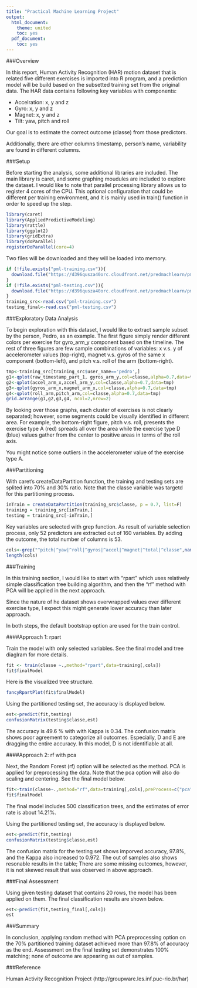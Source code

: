 ```yaml
---
title: "Practical Machine Learning Project"
output:
  html_document:
    theme: united
    toc: yes
  pdf_document:
    toc: yes
---
```



###Overview

In this report, Human Activity Recognition (HAR) motion dataset that is related five different exercises is imported into R program, and a prediction model will be build based on the subsetted training set from the original data. The HAR data contains following key variables with components:

- Accelration: x, y and z
- Gyro: x, y and z
- Magnet: x, y and z
- Tilt: yaw, pitch and roll

Our goal is to estimate the correct outcome (classe) from those predictors.

Additionally, there are other columns timestamp, person's name, variability are found in different columns.

###Setup

Before starting the analysis, some additional libraries are included. The main library is caret, and some graphing moudules are included to explore the dataset. I would like to note that parallel processing library allows us to register 4 cores of the CPU. This optional configuration that could be different per training environment, and it is mainly used in train() function in order to speed up the step. 

```r
library(caret)
library(AppliedPredictiveModeling)
library(rattle)
library(ggplot2)
library(gridExtra)
library(doParallel)
registerDoParallel(core=4)
```

Two files will be downloaded and they will be loaded into memory. 

```r
if (!file.exists("pml-training.csv")){
  download.file("https://d396qusza40orc.cloudfront.net/predmachlearn/pml-training.csv", destfile = "pml-training.csv", method="curl")  
}
if (!file.exists("pml-testing.csv")){
  download.file("https://d396qusza40orc.cloudfront.net/predmachlearn/pml-testing.csv", destfile = "pml-testing.csv", method="curl")  
}
training_src<-read.csv("pml-training.csv")
testing_final<-read.csv("pml-testing.csv")
```

###Exploratory Data Analysis

To begin exploration with this dataset, I would like to extract sample subset by the person, Pedro, as an example. The first figure simply render different colors per exercise for gyro_arm_y component based on the timeline. The rest of three figures are few sample combinations of variables: x v.s. y of accelerometer values (top-right), magnet v.s. gyros of the same x component (bottom-left), and pitch v.s. roll of the arm (bottom-right). 

```r
tmp<-training_src[training_src$user_name=='pedro',]
g1<-qplot(raw_timestamp_part_1, gyros_arm_y,col=classe,alpha=0.7,data=tmp)
g2<-qplot(accel_arm_x,accel_arm_y,col=classe,alpha=0.7,data=tmp)
g3<-qplot(gyros_arm_x,magnet_arm_x,col=classe,alpha=0.7,data=tmp)
g4<-qplot(roll_arm,pitch_arm,col=classe,alpha=0.7,data=tmp)    
grid.arrange(g1,g2,g3,g4, ncol=2,nrow=2)
```

By looking over those graphs, each cluster of exercises is not clearly separated; however, some segments could be visually identified in different area. For example, the bottom-right figure, pitch v.s. roll, presents the exercise type A (red) spreads all over the area while the exercise type D (blue) values gather from the center to positive areas in terms of the roll axis.

You might notice some outliers in the accelerometer value of the exercise type A.

###Partitioning

With caret's createDataPartition function, the training and testing sets are splited into 70% and 30% ratio. Note that the classe variable was targetd for this partitioning process.

```r
inTrain = createDataPartition(training_src$classe, p = 0.7, list=F)
training = training_src[inTrain,]
testing = training_src[-inTrain,]
```

Key variables are selected with grep function. As result of variable selection process, only 52 predictors are extracted out of 160 variables. By adding the outcome, the total number of columns is 53.

```r
cols<-grep("^pitch|^yaw|^roll|^gyros|^accel|^magnet|^total|^classe",names(training))
length(cols)
```

###Training

In this training section, I would like to start with "rpart" which uses relatively simple classification tree building algorithm, and then the "rf" method with PCA will be applied in the next approach.

Since the nature of he dataset shows overwrapped values over different exercise type, I expect this might generate lower accuracy than later approach. 

In both steps, the default bootstrap option are used for the train control.

####Approach 1: rpart

Train the model with only selected variables. See the final model and tree diaglram for more details.
```r
fit <- train(classe ~.,method="rpart",data=training[,cols])
fit$finalModel
```

Here is the visualized tree structure.
```r
fancyRpartPlot(fit$finalModel)
```

Using the partitioned testing set, the accuracy is displayed below.
```r
est<-predict(fit,testing)
confusionMatrix(testing$classe,est) 
```

The accuracy is 49.6 % with with Kappa is 0.34. The confusion matrix shows poor agreement to categorize all outcomes. Especially, D and E are dragging the entire accuracy. In this model, D is not identifiable at all.

####Approach 2: rf with pca

Next, the Random Forest (rf) option will be selected as the method. PCA is applied for preprocessing the data. Note that the pca option will also do scaling and centering. See the final model below.

```r
fit<-train(classe~.,method="rf",data=training[,cols],preProcess=c("pca"))
fit$finalModel
```

The final model includes 500 classification trees, and the estimates of error rate is about 14.21%.

Using the partitioned testing set, the accuracy is displayed below.
```r
est<-predict(fit,testing)
confusionMatrix(testing$classe,est) 
```

The confusion matrix for the testing set shows imporved accuracy, 97.8%, and the Kappa also increased to 0.972. The out of samples also shows resonable results in the table; There are some missing outcomes, however, it is not skewed result that was observed in above approach.


###Final Assessment

Using given testing dataset that contains 20 rows, the model has been applied on them. The final classification results are shown below.

```r
est<-predict(fit,testing_final[,cols])
est
```

###Summary

In conclusion, applying random method with PCA preprocessing option on the 70% partitioned training dataset achieved more than 97.8% of accuracy as the end. Assessment on the final testing set demonstrates 100% matching; none of outcome are appearing as out of samples.

###Reference

Human Activity Recognition Project (http://groupware.les.inf.puc-rio.br/har)
